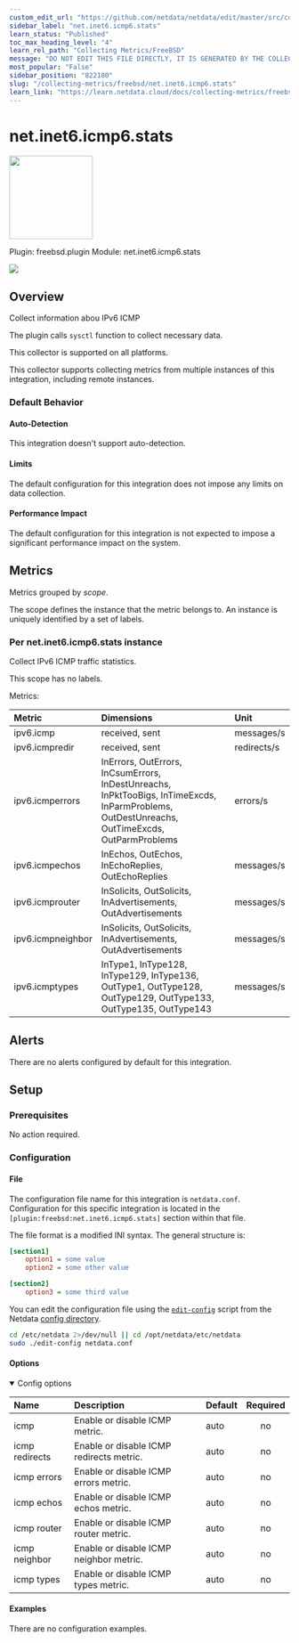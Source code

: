 ```yaml
---
custom_edit_url: "https://github.com/netdata/netdata/edit/master/src/collectors/freebsd.plugin/metadata.yaml"
sidebar_label: "net.inet6.icmp6.stats"
learn_status: "Published"
toc_max_heading_level: "4"
learn_rel_path: "Collecting Metrics/FreeBSD"
message: "DO NOT EDIT THIS FILE DIRECTLY, IT IS GENERATED BY THE COLLECTOR'S metadata.yaml FILE"
most_popular: "False"
sidebar_position: "822180"
slug: "/collecting-metrics/freebsd/net.inet6.icmp6.stats"
learn_link: "https://learn.netdata.cloud/docs/collecting-metrics/freebsd/net.inet6.icmp6.stats"
---
```



# net.inet6.icmp6.stats


<img src="https://netdata.cloud/img/network.svg" width="150"/>


Plugin: freebsd.plugin
Module: net.inet6.icmp6.stats

<img src="https://img.shields.io/badge/maintained%20by-Netdata-%2300ab44" />

## Overview

Collect information abou IPv6 ICMP

The plugin calls `sysctl` function to collect necessary data.

This collector is supported on all platforms.

This collector supports collecting metrics from multiple instances of this integration, including remote instances.


### Default Behavior

#### Auto-Detection

This integration doesn't support auto-detection.

#### Limits

The default configuration for this integration does not impose any limits on data collection.

#### Performance Impact

The default configuration for this integration is not expected to impose a significant performance impact on the system.


## Metrics

Metrics grouped by *scope*.

The scope defines the instance that the metric belongs to. An instance is uniquely identified by a set of labels.



### Per net.inet6.icmp6.stats instance

Collect IPv6 ICMP traffic statistics.

This scope has no labels.

Metrics:

| Metric | Dimensions | Unit |
|:------|:----------|:----|
| ipv6.icmp | received, sent | messages/s |
| ipv6.icmpredir | received, sent | redirects/s |
| ipv6.icmperrors | InErrors, OutErrors, InCsumErrors, InDestUnreachs, InPktTooBigs, InTimeExcds, InParmProblems, OutDestUnreachs, OutTimeExcds, OutParmProblems | errors/s |
| ipv6.icmpechos | InEchos, OutEchos, InEchoReplies, OutEchoReplies | messages/s |
| ipv6.icmprouter | InSolicits, OutSolicits, InAdvertisements, OutAdvertisements | messages/s |
| ipv6.icmpneighbor | InSolicits, OutSolicits, InAdvertisements, OutAdvertisements | messages/s |
| ipv6.icmptypes | InType1, InType128, InType129, InType136, OutType1, OutType128, OutType129, OutType133, OutType135, OutType143 | messages/s |



## Alerts

There are no alerts configured by default for this integration.


## Setup

### Prerequisites

No action required.

### Configuration

#### File

The configuration file name for this integration is `netdata.conf`.
Configuration for this specific integration is located in the `[plugin:freebsd:net.inet6.icmp6.stats]` section within that file.

The file format is a modified INI syntax. The general structure is:

```ini
[section1]
    option1 = some value
    option2 = some other value

[section2]
    option3 = some third value
```
You can edit the configuration file using the [`edit-config`](/docs/netdata-agent/configuration#edit-a-configuration-file-using-edit-config) script from the
Netdata [config directory](/docs/netdata-agent/configuration#the-netdata-config-directory).

```bash
cd /etc/netdata 2>/dev/null || cd /opt/netdata/etc/netdata
sudo ./edit-config netdata.conf
```
#### Options



<details open><summary>Config options</summary>

| Name | Description | Default | Required |
|:----|:-----------|:-------|:--------:|
| icmp | Enable or disable ICMP metric. | auto | no |
| icmp redirects | Enable or disable ICMP redirects metric. | auto | no |
| icmp errors | Enable or disable ICMP errors metric. | auto | no |
| icmp echos | Enable or disable ICMP echos metric. | auto | no |
| icmp router | Enable or disable ICMP router metric. | auto | no |
| icmp neighbor | Enable or disable ICMP neighbor metric. | auto | no |
| icmp types | Enable or disable ICMP types metric. | auto | no |

</details>

#### Examples
There are no configuration examples.


